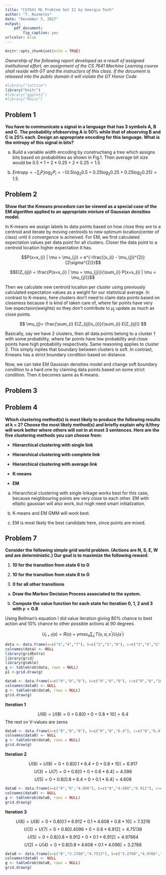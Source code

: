 ```yaml
---
title: "CS7641 ML Problem Set II by Georgia Tech"
author: "T. Ruzmetov"
date: "December 5, 2017"
output:
    pdf_document:
        fig_caption: yes
urlcolor: blue
---
```


\fontfamily{cmr}
\fontsize{11}{18}
\selectfont


```r
knitr::opts_chunk$set(echo = TRUE)
```

*Ownership of the following report developed as a result of assigned institutional effort, an assignment of the CS 7641 Machine Learning course shall reside with GT and the instructors of this class. If the document is released into the public domain it will violate the GT Honor Code*

```r
#library("lattice")
library("knitr")
#library("ggplot2")
#library("Rmisc")
```



## Problem 1

__You have to communicate a signal in a language that has 3 symbols A, B and C. The probability ofobserving A is 50% while that of observing B and C is 25% each. Design an appropriate encoding for this language. What is the entropy of this signal in bits?__

\begin{figure}
    \center
        \includegraphics[width=5.0cm]{plots/prob1.png}
    \center
  \caption{}
  \label{fig:tree}
\end{figure}


a. Build a variable width encoding by constructiang a tree which assigns bits based on probabilities as shown in Fig.1. 
   Then average bit size would be $0.5*1 + 2*0.25 + 2*0.25 = 1.5$

b. $Entropy=-\sum_{i} P_{i} \log_{2}P_{i} = -( 0.5 \log_{2} 0.5 + 0.25 \log_{2} 0.25 +  0.25 \log_{2} 0.25) = 1.5$


\pagebreak

## Problem 2

__Show that the Kmeans procedure can be viewed as a special case of the EM algorithm applied to an appropriate mixture of Gaussian densities model.__

In K-means we assign labels to data points based on how close they are to a centroid and iterate by moving centroids
to new optimum location(center of class) until it convergence is acheived. 
For EM, we first calculated expectation values per data point for all clusters. Closer the data point to
a centroid location higher expectation it has. 

$$P(x=x_{i} | \mu = \mu_{j})  = e^{-\frac{(x_{i} - \mu_{j})^{2}}{2\sigma^{2}}}$$

$$E(Z_{ij}) = \frac{P(x=x_{i} | \mu = \mu_{j})}{\sum_{i} P(x=x_{i} | \mu = \mu_{j})}$$

Then we calculate new centroid location per cluster using previously calculated expectation values
as a weight for our statistical average. In contrast to K-means, here clusters don't need to claim 
data points based on closeness because it is kind of taken care of, where far points have very low expectaion(weights)
so they don't contribute to $\mu_{j}$ update as much as close points. 

$$ \mu_{j}= \frac{\sum_{i} E(Z_{ij})x_{i}}{\sum_{i} E(Z_{ij})} $$

Basically, say we have 2 clusters, then all data points belong to a cluster 1 with some probability, where
far points have low probability and close points have high probability respectively. Same reasoning applies to cluster 2.
This simply inplies that boundary between clusters is soft. In contrast, Kmeans has a strict boundary condition based on distance.

Now, we can take EM Gaussian densities model and change soft boundary condition to a hard one by claiming data points based on
some strict condition. Then it becomes same as K-means. 


## Problem 3
\pagebreak

\begin{figure}
    \center
        \includegraphics[width=12.0cm]{plots/pca.pdf}
    \center
  \caption{}
  \label{fig:pca}
\end{figure}


\pagebreak



## Problem 4

__Which clustering method(s) is most likely to produce the following results at k = 2? Choose the most likely method(s) and briefly explain why it/they will work better where others will not in at most 3 sentences. Here are the five clustering methods you can choose from:__
 
 * __Hierarchical clustering with single link__ 
 
 * __Hierarchical clustering with complete link__
 
 * __Hierarchical clustering with average link__
 
 * __K-means__

 * __EM__

\begin{figure}
    \center
        \includegraphics[width=14.0cm]{plots/clusters.pdf}
   \center
  \caption{}
  \label{fig:blobs}
\end{figure}

a. Hierarchical clustering with single linkage works best for this case, because neighbouring points are
very close to each other. EM with elliptic gaussian will also work, but migh need smart initialization.

b. K-means and EM GMM will work best.

c. EM is most likely the best candidate here, since points are mixed.


\pagebreak

## Problem 7

__Consider the following simple grid world problem. (Actions are N, S, E, W and are deterministic.) Our goal is to maximize the following reward:__

1. __10 for the transition from state 6 to G__

2. __10 for the transition from state 8 to G__

3. __0 for all other transitions__


a. __Draw the Markov Decision Process associated to the system.__

b. __Compute the value function for each state for iteration 0, 1, 2 and 3 with $\gamma=0.8$__



Using Bellman's equation I did value iteration giving 80% chance to best action and 10% chance to
other possible actions at 90 degrees. 

$$ U_{t+1}(s) = R(s) + \gamma max_{a} \sum_{s^{'}} T(s,a,s^{'}) U_{t}(s^{'}) $$

\begin{figure}
    \center
        \includegraphics[width=8.0cm]{plots/mdp.png}
    \center
  \caption{}
  \label{fig:mdp}
\end{figure}



```r
data <- data.frame(a=c("S","4","7"), b=c("2","5","8"), c=c("3","6","G") )
colnames(data) <- NULL
library(gridExtra)
library(grid)
library(gtable)
g <- tableGrob(data, rows = NULL)
p1 <-grid.draw(g)
```




```r
data0 <- data.frame(a=c("0","0","0"), b=c("0","0","0"), c=c("0","0","10") )
colnames(data0) <- NULL
g <- tableGrob(data0, rows = NULL)
grid.draw(g)
```


__Iteration 1__

$$ U(6) = U(8) = 0 + 0.8[0 + 0 + 0.8*10] = 6.4$$
The rest ov V-values are zeros


```r
data0 <- data.frame(a=c("0","0","0"), b=c("0","0","6.4"), c=c("0","6.4","10") )
colnames(data0) <- NULL
g <- tableGrob(data0, rows = NULL)
grid.draw(g)
```


__Iteration 2__

$$ U(6) = U(8) = 0 + 0.8[0.1*6.4 + 0 + 0.8*10] = 6.917$$
$$ U(3) = U(7) = 0 + 0.8[0 + 0 + 0.8*6.4] = 4.096$$
$$ U(5) = 0 + 0.8[0.8*6.4 + 0 + 0.1*6.4] = 4.608$$


```r
data0 <- data.frame(a=c("0","0","4.096"), b=c("0","4.608","6.912"), c=c("4.096","6.912","10") )
colnames(data0) <- NULL
g <- tableGrob(data0, rows = NULL)
grid.draw(g)
```

__Iteration 3__

$$ U(6) = U(8) = 0 + 0.8[0.1*6.912 + 0.1*4.608 + 0.8*10] = 7.3216$$
$$ U(3) = U(7) = 0 + 0.8[0.4096 + 0 + 0.8*6.912] = 4.75136$$
$$ U(5) = 0 + 0.8[0.8*6.912 + 0 + 0.1*6.912] = 4.97664$$
$$ U(2) = U(4) = 0 + 0.8[0.8*4.608 + 0.1*4.096] = 3.2768$$


```r
data0 <- data.frame(a=c("0","3.2768","4.7513"), b=c("3.2768","4.9766","7.3216"), c=c("4.7513","7.3216","10") )
colnames(data0) <- NULL
g <- tableGrob(data0, rows = NULL)
grid.draw(g)
```



